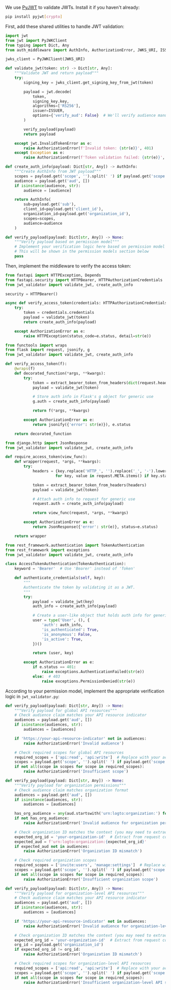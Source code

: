 
We use [PyJWT](https://github.com/jpadilla/pyjwt) to validate JWTs. Install it if you haven't already:

```bash
pip install pyjwt[crypto]
```

First, add these shared utilities to handle JWT validation:

```py title="jwt_validator.py"
import jwt
from jwt import PyJWKClient
from typing import Dict, Any
from auth_middleware import AuthInfo, AuthorizationError, JWKS_URI, ISSUER

jwks_client = PyJWKClient(JWKS_URI)

def validate_jwt(token: str) -> Dict[str, Any]:
    """Validate JWT and return payload"""
    try:
        signing_key = jwks_client.get_signing_key_from_jwt(token)

        payload = jwt.decode(
            token,
            signing_key.key,
            algorithms=['RS256'],
            issuer=ISSUER,
            options={'verify_aud': False}  # We'll verify audience manually
        )

        verify_payload(payload)
        return payload

    except jwt.InvalidTokenError as e:
        raise AuthorizationError(f'Invalid token: {str(e)}', 401)
    except Exception as e:
        raise AuthorizationError(f'Token validation failed: {str(e)}', 401)

def create_auth_info(payload: Dict[str, Any]) -> AuthInfo:
    """Create AuthInfo from JWT payload"""
    scopes = payload.get('scope', '').split(' ') if payload.get('scope') else []
    audience = payload.get('aud', [])
    if isinstance(audience, str):
        audience = [audience]

    return AuthInfo(
        sub=payload.get('sub'),
        client_id=payload.get('client_id'),
        organization_id=payload.get('organization_id'),
        scopes=scopes,
        audience=audience
    )

def verify_payload(payload: Dict[str, Any]) -> None:
    """Verify payload based on permission model"""
    # Implement your verification logic here based on permission model
    # This will be shown in the permission models section below
    pass
```

Then, implement the middleware to verify the access token:

<Tabs groupId="api-framework">
  <TabItem value="fastapi" label="FastAPI">

```py title="auth_middleware.py"
from fastapi import HTTPException, Depends
from fastapi.security import HTTPBearer, HTTPAuthorizationCredentials
from jwt_validator import validate_jwt, create_auth_info

security = HTTPBearer()

async def verify_access_token(credentials: HTTPAuthorizationCredentials = Depends(security)) -> AuthInfo:
    try:
        token = credentials.credentials
        payload = validate_jwt(token)
        return create_auth_info(payload)

    except AuthorizationError as e:
        raise HTTPException(status_code=e.status, detail=str(e))
```

  </TabItem>
  <TabItem value="flask" label="Flask">

```py title="auth_middleware.py"
from functools import wraps
from flask import request, jsonify, g
from jwt_validator import validate_jwt, create_auth_info

def verify_access_token(f):
    @wraps(f)
    def decorated_function(*args, **kwargs):
        try:
            token = extract_bearer_token_from_headers(dict(request.headers))
            payload = validate_jwt(token)

            # Store auth info in Flask's g object for generic use
            g.auth = create_auth_info(payload)

            return f(*args, **kwargs)

        except AuthorizationError as e:
            return jsonify({'error': str(e)}), e.status

    return decorated_function
```

  </TabItem>
  <TabItem value="django" label="Django">

```py title="auth_middleware.py"
from django.http import JsonResponse
from jwt_validator import validate_jwt, create_auth_info

def require_access_token(view_func):
    def wrapper(request, *args, **kwargs):
        try:
            headers = {key.replace('HTTP_', '').replace('_', '-').lower(): value
                      for key, value in request.META.items() if key.startswith('HTTP_')}

            token = extract_bearer_token_from_headers(headers)
            payload = validate_jwt(token)

            # Attach auth info to request for generic use
            request.auth = create_auth_info(payload)

            return view_func(request, *args, **kwargs)

        except AuthorizationError as e:
            return JsonResponse({'error': str(e)}, status=e.status)

    return wrapper
```

  </TabItem>
  <TabItem value="django-rest-framework" label="Django REST Framework">

```py title="auth_middleware.py"
from rest_framework.authentication import TokenAuthentication
from rest_framework import exceptions
from jwt_validator import validate_jwt, create_auth_info

class AccessTokenAuthentication(TokenAuthentication):
    keyword = 'Bearer'  # Use 'Bearer' instead of 'Token'

    def authenticate_credentials(self, key):
        """
        Authenticate the token by validating it as a JWT.
        """
        try:
            payload = validate_jwt(key)
            auth_info = create_auth_info(payload)

            # Create a user-like object that holds auth info for generic use
            user = type('User', (), {
                'auth': auth_info,
                'is_authenticated': True,
                'is_anonymous': False,
                'is_active': True,
            })()

            return (user, key)

        except AuthorizationError as e:
            if e.status == 401:
                raise exceptions.AuthenticationFailed(str(e))
            else:  # 403
                raise exceptions.PermissionDenied(str(e))
```

  </TabItem>
</Tabs>

According to your permission model, implement the appropriate verification logic in `jwt_validator.py`:

<Tabs groupId="permission-models">
<TabItem value="global-api-resources" label="Global API resources">

```py title="jwt_validator.py"
def verify_payload(payload: Dict[str, Any]) -> None:
    """Verify payload for global API resources"""
    # Check audience claim matches your API resource indicator
    audiences = payload.get('aud', [])
    if isinstance(audiences, str):
        audiences = [audiences]

    if 'https://your-api-resource-indicator' not in audiences:
        raise AuthorizationError('Invalid audience')

    # Check required scopes for global API resources
    required_scopes = ['api:read', 'api:write']  # Replace with your actual required scopes
    scopes = payload.get('scope', '').split(' ') if payload.get('scope') else []
    if not all(scope in scopes for scope in required_scopes):
        raise AuthorizationError('Insufficient scope')
```

</TabItem>
<TabItem value="organization-permissions" label="Organization (non-API) permissions">

```py title="jwt_validator.py"
def verify_payload(payload: Dict[str, Any]) -> None:
    """Verify payload for organization permissions"""
    # Check audience claim matches organization format
    audiences = payload.get('aud', [])
    if isinstance(audiences, str):
        audiences = [audiences]

    has_org_audience = any(aud.startswith('urn:logto:organization:') for aud in audiences)
    if not has_org_audience:
        raise AuthorizationError('Invalid audience for organization permissions')

    # Check organization ID matches the context (you may need to extract this from request context)
    expected_org_id = 'your-organization-id'  # Extract from request context
    expected_aud = f'urn:logto:organization:{expected_org_id}'
    if expected_aud not in audiences:
        raise AuthorizationError('Organization ID mismatch')

    # Check required organization scopes
    required_scopes = ['invite:users', 'manage:settings']  # Replace with your actual required scopes
    scopes = payload.get('scope', '').split(' ') if payload.get('scope') else []
    if not all(scope in scopes for scope in required_scopes):
        raise AuthorizationError('Insufficient organization scope')
```

</TabItem>
<TabItem value="organization-level-api-resources" label="Organization-level API resources">

```py title="jwt_validator.py"
def verify_payload(payload: Dict[str, Any]) -> None:
    """Verify payload for organization-level API resources"""
    # Check audience claim matches your API resource indicator
    audiences = payload.get('aud', [])
    if isinstance(audiences, str):
        audiences = [audiences]

    if 'https://your-api-resource-indicator' not in audiences:
        raise AuthorizationError('Invalid audience for organization-level API resources')

    # Check organization ID matches the context (you may need to extract this from request context)
    expected_org_id = 'your-organization-id'  # Extract from request context
    org_id = payload.get('organization_id')
    if expected_org_id != org_id:
        raise AuthorizationError('Organization ID mismatch')

    # Check required scopes for organization-level API resources
    required_scopes = ['api:read', 'api:write']  # Replace with your actual required scopes
    scopes = payload.get('scope', '').split(' ') if payload.get('scope') else []
    if not all(scope in scopes for scope in required_scopes):
        raise AuthorizationError('Insufficient organization-level API scopes')
```

</TabItem>
</Tabs>
